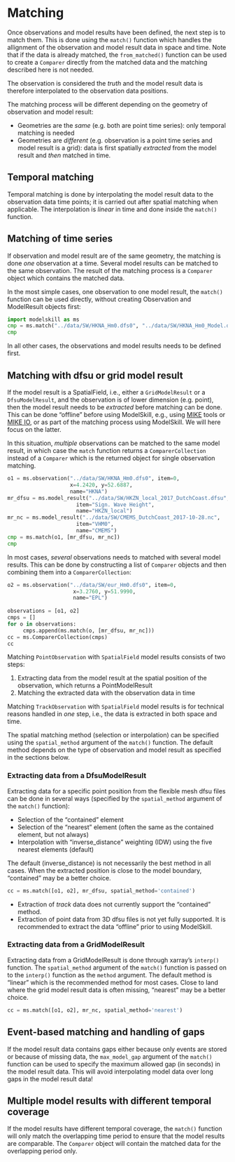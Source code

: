 # Matching 

Once observations and model results have been defined, the next step is to match them. This is done using the `match()` function which handles the allignment of the observation and model result data in space and time. Note that if the data is already matched, the `from_matched()` function can be used to create a `Comparer` directly from the matched data and the matching described here is not needed.

::: {.callout-important title="Important"}
The observation is considered the *truth* and the model result data is therefore interpolated to the observation data positions.
:::

The matching process will be different depending on the geometry of observation and model result:

* Geometries are the *same* (e.g. both are point time series): only temporal matching is needed
* Geometries are *different* (e.g. observation is a point time series and model result is a grid): data is first spatially *extracted* from the model result and *then* matched in time. 


## Temporal matching

Temporal matching is done by interpolating the model result data to the observation data time points; it is carried out after spatial matching when applicable. The interpolation is *linear* in time and done inside the `match()` function.


## Matching of time series

If observation and model result are of the same geometry, the matching is done *one* observation at a time. Several model results can be matched to the same observation. The result of the matching process is a `Comparer` object which contains the matched data. 

In the most simple cases, one observation to one model result, the `match()` function can be used directly, without creating Observation and ModelResult objects first:

```python
import modelskill as ms
cmp = ms.match("../data/SW/HKNA_Hm0.dfs0", "../data/SW/HKNA_Hm0_Model.dfs0", gtype='point')
cmp
```

In all other cases, the observations and model results needs to be defined first.

## Matching with dfsu or grid model result

If the model result is a SpatialField, i.e., either a `GridModelResult` or a `DfsuModelResult`, and the observation is of lower dimension (e.g. point), then the model result needs to be *extracted* before matching can be done. This can be done "offline" before using ModelSkill, e.g., using [MIKE](https://www.mikepoweredbydhi.com/) tools or [MIKE IO](https://dhi.github.io/mikeio), or as part of the matching process using ModelSkill. We will here focus on the latter. 

In this situation, *multiple* observations can be matched to the same model result, in which case the `match` function returns a `ComparerCollection` instead of a `Comparer` which is the returned object for single observation matching. 

```python
o1 = ms.observation("../data/SW/HKNA_Hm0.dfs0", item=0,
                    x=4.2420, y=52.6887,
                    name="HKNA")
mr_dfsu = ms.model_result("../data/SW/HKZN_local_2017_DutchCoast.dfsu", 
                      item="Sign. Wave Height",
                      name="HKZN_local")
mr_nc = ms.model_result("../data/SW/CMEMS_DutchCoast_2017-10-28.nc", 
                      item="VHM0",
                      name="CMEMS")
cmp = ms.match(o1, [mr_dfsu, mr_nc])
cmp
```

In most cases, *several* observations needs to matched with several model results. This can be done by constructing a list of `Comparer` objects and then combining them into a `ComparerCollection`:

```python
o2 = ms.observation("../data/SW/eur_Hm0.dfs0", item=0,
                     x=3.2760, y=51.9990,
                     name="EPL")
                     
observations = [o1, o2]
cmps = []
for o in observations:
     cmps.append(ms.match(o, [mr_dfsu, mr_nc]))
cc = ms.ComparerCollection(cmps)
cc
```


Matching `PointObservation` with `SpatialField` model results consists of two steps: 

1. Extracting data from the model result at the spatial position of the observation, which returns a PointModelResult
2. Matching the extracted data with the observation data in time

Matching `TrackObservation` with `SpatialField` model results is for technical reasons handled in *one* step, i.e., the data is extracted in both space and time.

The spatial matching method (selection or interpolation) can be specified using the `spatial_method` argument of the `match()` function. The default method depends on the type of observation and model result as specified in the sections below.


### Extracting data from a DfsuModelResult

Extracting data for a specific point position from the flexible mesh dfsu files can be done in several ways (specified by the `spatial_method` argument of the `match()` function): 

* Selection of the "contained" element 
* Selection of the "nearest" element (often the same as the contained element, but not always)
* Interpolation with "inverse_distance" weighting (IDW) using the five nearest elements (default)

The default (inverse_distance) is not necessarily the best method in all cases. When the extracted position is close to the model boundary, "contained" may be a better choice.

```python
cc = ms.match([o1, o2], mr_dfsu, spatial_method='contained')   
```

::: callout-note
* Extraction of *track* data does not currently support the "contained" method.
* Extraction of point data from 3D dfsu files is not yet fully supported. It is recommended to extract the data "offline" prior to using ModelSkill.
:::


### Extracting data from a GridModelResult

Extracting data from a GridModelResult is done through xarray's `interp()` function. The `spatial_method` argument of the `match()` function is passed on to the `interp()` function as the `method` argument. The default method is "linear" which is the recommended method for most cases. Close to land where the grid model result data is often missing, "nearest" may be a better choice.

```python
cc = ms.match([o1, o2], mr_nc, spatial_method='nearest')   
```


## Event-based matching and handling of gaps

If the model result data contains gaps either because only events are stored or because of missing data, the `max_model_gap` argument of the `match()` function can be used to specify the maximum allowed gap (in seconds) in the model result data. This will avoid interpolating model data over long gaps in the model result data!


## Multiple model results with different temporal coverage

If the model results have different temporal coverage, the `match()` function will only match the overlapping time period to ensure that the model results are comparable. The `Comparer` object will contain the matched data for the overlapping period only.
